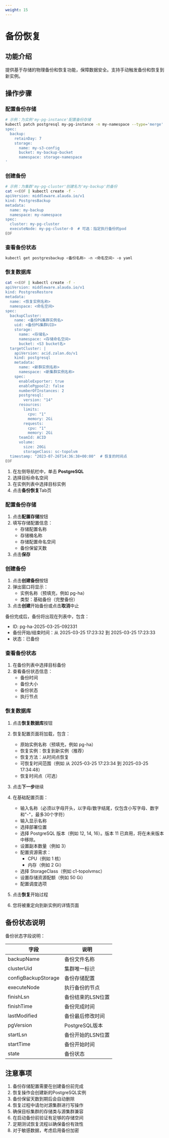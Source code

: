 ```yaml
---
weight: 15
---
```


# 备份恢复

## 功能介绍
提供基于存储的物理备份和恢复功能，保障数据安全。支持手动触发备份和恢复到新实例。

## 操作步骤
<Tabs>
  <Tab label="CLI">

### 配置备份存储
```bash
# 示例：为实例'my-pg-instance'配置备份存储
kubectl patch postgresql my-pg-instance -n my-namespace --type='merge' -p '
spec:
  backup:
    retainDay: 7
    storage:
      name: my-s3-config
      bucket: my-backup-bucket
      namespace: storage-namespace
'
```

### 创建备份
```bash
# 示例：为集群'my-pg-cluster'创建名为'my-backup'的备份
cat <<EOF | kubectl create -f -
apiVersion: middleware.alauda.io/v1
kind: PostgresBackup
metadata:
  name: my-backup
  namespace: my-namespace
spec:
  cluster: my-pg-cluster
  executeNode: my-pg-cluster-0  # 可选：指定执行备份的pod
EOF
```

### 查看备份状态
```bash
kubectl get postgresbackup <备份名称> -n <命名空间> -o yaml
```

### 恢复数据库
```bash
cat <<EOF | kubectl create -f -
apiVersion: middleware.alauda.io/v1
kind: PostgresRestore
metadata:
  name: <恢复实例名称>
  namespace: <命名空间>
spec:
  backupCluster:
    name: <备份PG集群实例名>
    uid: <备份PG集群UID>
    storage:
      name: <存储名>
      namespace: <存储命名空间>
      bucket: <S3 bucket名>
  targetCluster: |
    apiVersion: acid.zalan.do/v1
    kind: postgresql
    metadata:
      name: <新群实例名称>
      namespace: <新集群实例名称>
    spec:
      enableExporter: true
      enablePgpool2: false
      numberOfInstances: 2
      postgresql:
        version: "14"
      resources:
        limits:
          cpu: "1"
          memory: 2Gi
        requests:
          cpu: "1"
          memory: 2Gi
      teamId: ACID
      volume:
        size: 20Gi
        storageClass: sc-topolvm
  timestamp: "2023-07-26T14:36:38+00:00"  # 恢复的时间点
EOF
```

</Tab>

<Tab label="Web Console">

1. 在左侧导航栏中，单击 **PostgreSQL**
2. 选择目标命名空间
3. 在实例列表中选择目标实例
4. 点击**备份恢复**Tab页

### 配置备份存储
1. 点击**配置存储**按钮
2. 填写存储配置信息：
   - 存储配置名称
   - 存储桶名称
   - 存储配置命名空间
   - 备份保留天数
3. 点击**保存**

### 创建备份

1. 点击**创建备份**按钮
2. 弹出窗口将显示：
   - 实例名称（预填充，例如 pg-ha）
   - 类型：基础备份（完整备份）
3. 点击**创建**开始备份或点击**取消**中止

备份完成后，备份将出现在列表中，包含：
- ID: pg-ha-2025-03-25-092331
- 备份开始/结束时间：从 2025-03-25 17:23:32 到 2025-03-25 17:23:33
- 状态：已备份

### 查看备份状态
1. 在备份列表中选择目标备份
2. 查看备份状态信息：
   - 备份时间
   - 备份大小
   - 备份状态
   - 执行节点

### 恢复数据库

1. 点击**恢复数据库**按钮
2. 恢复配置页面将加载，包含：
   - 原始实例名称（预填充，例如 pg-ha）
   - 恢复实例：恢复到新实例（推荐）
   - 恢复方法：从时间点恢复
   - 可恢复时间范围（例如 从 2025-03-25 17:23:34 到 2025-03-25 17:34:48）
   - 恢复时间点（可选）
3. 点击**下一步**继续

4. 在基础配置页面：
   - 输入名称（必须以字母开头，以字母/数字结尾，仅包含小写字母、数字和"-"，最多30个字符）
   - 输入显示名称
   - 选择部署位置
   - 选择 PostgreSQL 版本（例如 12, 14, 16）。版本 11 已弃用，将在未来版本中移除。
   - 设置副本数量（例如 3）
   - 配置资源需求：
     - CPU（例如 1 核）
     - 内存（例如 2 Gi）
   - 选择 StorageClass（例如 c1-topolvmsc）
   - 设置存储资源配额（例如 50 Gi）
   - 配置调度选项
5. 点击**恢复**开始过程
6. 您将被重定向到新实例的详情页面

</Tab>
</Tabs>

## 备份状态说明
备份状态字段说明：

| 字段 | 说明 |
|------|------|
| backupName | 备份文件名称 |
| clusterUid | 集群唯一标识 |
| configBackupStorage | 备份存储配置 |
| executeNode | 执行备份的节点 |
| finishLsn | 备份结束的LSN位置 |
| finishTime | 备份完成时间 |
| lastModified | 备份最后修改时间 |
| pgVersion | PostgreSQL版本 |
| startLsn | 备份开始的LSN位置 |
| startTime | 备份开始时间 |
| state | 备份状态 |

## 注意事项
1. 备份存储配置需要在创建备份前完成
2. 恢复操作会创建新的PostgreSQL实例
3. 备份保留天数到期后会自动删除
4. 恢复过程中请勿对源集群进行写操作
5. 确保目标集群的存储类与源集群兼容
6. 在启动备份前验证有足够的存储空间
7. 定期测试恢复流程以确保备份有效性
8. 对于敏感数据，考虑启用备份加密
